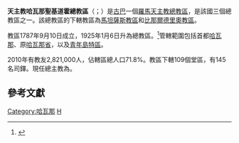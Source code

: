 {{NoteTA
|G1=地名
|1=zh-hans:哈瓦那;zh-tw:哈瓦那;zh-hk:夏灣拿;zh-cn:哈瓦那;
}}
{{Infobox Roman Catholic diocese
|jurisdiction = 總教區
|name         = 哈瓦那
|latin        = Archidioecesis Avanensis
|border       = catholic
|image        = Catedral Habana 01.jpg
|caption      = 哈瓦那主教座堂
|location     = [[古巴|古巴]]
|territory    = [[哈瓦那|哈瓦那]]、原[[哈瓦那省|哈瓦那省]]、[[青年島特區|青年島特區]]
|population   = 2,821,000
|rite         = [[罗马礼|罗马礼]]
|patron       =
|province     =
|established  = 1787年
|cathedral    = [[哈瓦那主教座堂|哈瓦那主教座堂]]
|co-cathedral =
|leadership   = 總主教
|website      =
|pope         = {{incumbent pope}}
|metropolitan = {{link-en|若望·加西亚·羅德里格斯|Juan García Rodríguez}}
|coadjutor archbishop =
|auxiliary = 
|emeritus = 
}}
'''天主教哈瓦那聖基道霍總教區'''（{{lang-la|Archidioecesis Avanensis}}；{{lang-es|Arquidiócesis de San Cristóbal de la Habana}}）是[[古巴|古巴]]一個[[羅馬天主教|羅馬天主教]][[總教區|總教區]]，是該國三個總教區之一。該總教區的下轄教區為[[天主教馬坦薩斯教區|馬坦薩斯教區]]和[[天主教比那爾德里奧教區|比那爾德里奧教區]]。

教區1787年9月10日成立，1925年1月6日升為總教區。<ref>{{cite journal|journal=[[宗座公報|宗座公報]]|publisher=梵蒂岡出版社|date=1925年|volume=17|title=''Inter praecipuas''|page=289|url=http://www.vatican.va/archive/aas/documents/AAS%2017%20%5B1925%5D%20-%20ocr.pdf|access-date=2013-10-09|archive-date=2010-03-27|archive-url=https://web.archive.org/web/20100327070210/http://www.vatican.va/archive/aas/documents/AAS%2017%20%5B1925%5D%20-%20ocr.pdf|dead-url=no}}</ref>管轄範圍包括首都[[哈瓦那|哈瓦那]]、原[[哈瓦那省|哈瓦那省]]，以及[[青年島特區|青年島特區]]。

2010年有教友2,821,000人，佔轄區總人口71.8%。教區下轄109個堂區，有145名司鐸。現任總主教為{{link-en|若望·加西亚·羅德里格斯|Juan García Rodríguez}}。

==參考文獻==
{{reflist}}

{{古巴天主教教區}}
[[Category:哈瓦那|Category:哈瓦那]]
[[Category:古巴天主教教區|H]]